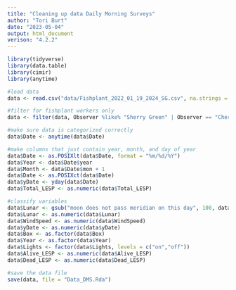 ```yaml
---
title: "Cleaning up data Daily Morning Surveys"
author: "Tori Burt"
date: "2023-05-04"
output: html_document
verison: "4.2.2"
---
```


```r

library(tidyverse)
library(data.table)
library(cimir)
library(anytime)

```

```r

#load data
data <- read.csv("data/Fishplant_2022_01_19_2024_SG.csv", na.strings = c("", "NA"))

#filter for fishplant workers only
data <- filter(data, Observer %like% "Sherry Green" | Observer == "Cheryl")

#make sure data is categorized correctly
data$Date <- anytime(data$Date)

#make columns that just contain year, month, and day of year
data$Date <- as.POSIXlt(data$Date, format = "%m/%d/%Y")
data$Year <- data$Date$year
data$Month <- data$Date$mon + 1
data$Date <- as.POSIXct(data$Date)
data$yDate <- yday(data$Date)
data$Total_LESP <- as.numeric(data$Total_LESP)

#classify variables 
data$Lunar <- gsub("moon does not pass meridian on this day", 100, data$Lunar)
data$Lunar <- as.numeric(data$Lunar)
data$WindSpeed <- as.numeric(data$WindSpeed)
data$yDate <- as.numeric(data$yDate)
data$Box <- as.factor(data$Box)
data$Year <- as.factor(data$Year)
data$Lights <- factor(data$Lights, levels = c("on","off"))
data$Alive_LESP <- as.numeric(data$Alive_LESP)
data$Dead_LESP <- as.numeric(data$Dead_LESP)

#save the data file
save(data, file = "Data_DMS.Rda")

```

